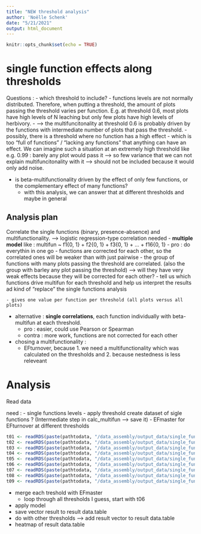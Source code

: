 ```yaml
---
title: "NEW threshold analysis"
author: 'Noëlle Schenk'
date: "5/21/2021"
output: html_document
---
```


```r
knitr::opts_chunk$set(echo = TRUE)
```

# single function effects along thresholds

Questions : 
- which threshold to include?
    - functions levels are not normally distributed. Therefore, when putting a threshold, the amount of plots passing the threshold varies per function. E.g. at threshold 0.6, most plots have high levels of N leaching but only few plots have high levels of herbivory.
        - --> the multifuncitonality at threshold 0.6 is probably driven by the functions with intermediate number of plots that pass the threshold. 
     - possibly, there is a threshold where no function has a high effect - which is too "full of functions" / "lacking any functions" that anything can have an effect. We can imagine such a situation at an extremely high threshold like e.g. 0.99 : barely any plot would pass it --> so few variance that we can not explain multifuncitonality with it --> should not be included because it would only add noise.

- is beta-multifunctionality driven by the effect of only few functions, or the complementary effect of many functions?
    - with this analysis, we can answer that at different thresholds and maybe in general



## Analysis plan

Correlate the single functions (binary, presence-absence) and multifunctionality.
--> logistic regression-type correlation needed
- **multiple model** like : multifun ~ f1{0, 1} + f2{0, 1} + f3{0, 1} + ... + f16{0, 1}
    - pro : do everythin in one go
        - functions are corrected for each other, so the correlated ones will be weaker than with just pairwise
            - the group of functions with many plots passing the threshold are correlated. (also the group with barley any plot passing the threshold) --> will they have very weak effects because they will be corrected for each other?
        - tell us which functions drive multifun for each threshold and help us interpret the results ad kind of "replace" the single functions analysis

    - gives one value per function per threshold (all plots versus all plots)

- alternative : **single correlations**, each function individually with beta-multifun at each threshold.
  - pro : easier, could use Pearson or Spearman
  - contra : more work, functions are not corrected for each other

- chosing a multifunctionality : 
    - EFturnover, because 1. we need a multifunctionality which was calculated on the thresholds and 2. because nestedness is less releveant


# Analysis
Read data

need : 
- single functions levels
    - apply threshold
      create dataset of sigle functions ? (Intermediate step in calc_multifun --> save it)
- EFmaster for EFturnover at different thresholds
```r
t01 <- readRDS(paste(pathtodata, "/data_assembly/output_data/single_functions_passing_threshold_0.1.Rds", sep = ""))
t02 <- readRDS(paste(pathtodata, "/data_assembly/output_data/single_functions_passing_threshold_0.2.Rds", sep = ""))
t03 <- readRDS(paste(pathtodata, "/data_assembly/output_data/single_functions_passing_threshold_0.3.Rds", sep = ""))
t04 <- readRDS(paste(pathtodata, "/data_assembly/output_data/single_functions_passing_threshold_0.4.Rds", sep = ""))
t05 <- readRDS(paste(pathtodata, "/data_assembly/output_data/single_functions_passing_threshold_0.5.Rds", sep = ""))
t06 <- readRDS(paste(pathtodata, "/data_assembly/output_data/single_functions_passing_threshold_0.6.Rds", sep = ""))
t07 <- readRDS(paste(pathtodata, "/data_assembly/output_data/single_functions_passing_threshold_0.7.Rds", sep = ""))
t08 <- readRDS(paste(pathtodata, "/data_assembly/output_data/single_functions_passing_threshold_0.8.Rds", sep = ""))
t09 <- readRDS(paste(pathtodata, "/data_assembly/output_data/single_functions_passing_threshold_0.9.Rds", sep = ""))
```

- merge each treshold with EFmaster
    - loop through all thresholds I guess, start with t06
- apply model
- save vector result to result data.table
- do with other thresholds --> add result vector to result data.table
- heatmap of result data.table


